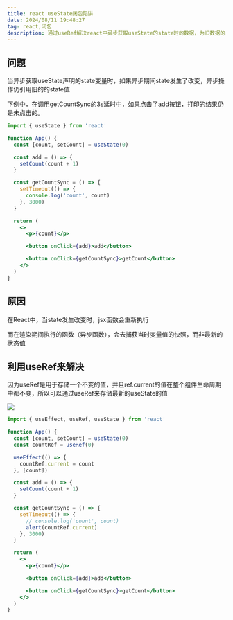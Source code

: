 ```yaml
---
title: react useState闭包陷阱
date: 2024/08/11 19:48:27
tag: react,闭包
description: 通过useRef解决react中异步获取useState的state时的数据，为旧数据的问题
---
```


## 问题
当异步获取useState声明的state变量时，如果异步期间state发生了改变，异步操作仍引用旧的的state值

下例中，在调用getCountSync的3s延时中，如果点击了add按钮，打印的结果仍是未点击的。

```jsx
import { useState } from 'react'

function App() {
  const [count, setCount] = useState(0)

  const add = () => {
    setCount(count + 1)
  }

  const getCountSync = () => {
    setTimeout(() => {
      console.log('count', count)
    }, 3000)
  }

  return (
    <>
      <p>{count}</p>

      <button onClick={add}>add</button>

      <button onClick={getCountSync}>getCount</button>
    </>
  )
}
```

## 原因
在React中，当state发生改变时，jsx函数会重新执行

而在渲染期间执行的函数（异步函数），会去捕获当时变量值的快照，而非最新的状态值

## 利用useRef来解决
因为useRef是用于存储一个不变的值，并且ref.current的值在整个组件生命周期中都不变，所以可以通过useRef来存储最新的useState的值

![](https://images.djdg626.com/images/20240811195839.png)

```jsx
import { useEffect, useRef, useState } from 'react'

function App() {
  const [count, setCount] = useState(0)
  const countRef = useRef(0)

  useEffect(() => {
    countRef.current = count
  }, [count])

  const add = () => {
    setCount(count + 1)
  }

  const getCountSync = () => {
    setTimeout(() => {
      // console.log('count', count)
      alert(countRef.current)
    }, 3000)
  }

  return (
    <>
      <p>{count}</p>

      <button onClick={add}>add</button>

      <button onClick={getCountSync}>getCount</button>
    </>
  )
}
```

